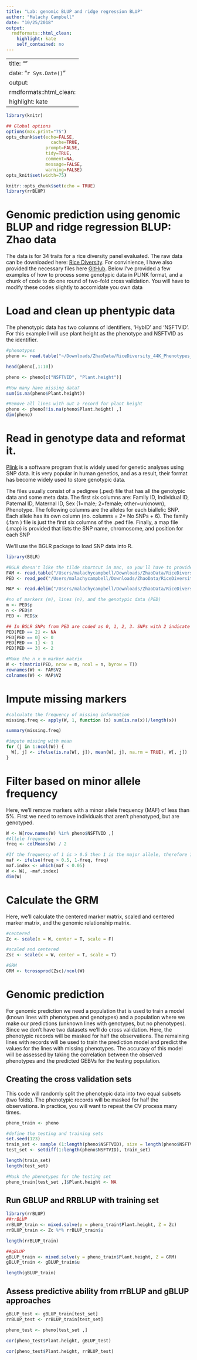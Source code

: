 ```yaml
---
title: "Lab: genomic BLUP and ridge regression BLUP"
author: "Malachy Campbell"
date: "10/25/2018"
output:
  rmdformats::html_clean:
    highlight: kate
    self_contained: no
---
```


---
title: ""
date: "`r Sys.Date()`"
output:
  rmdformats::html_clean:
    highlight: kate
---


```r
library(knitr)

## Global options
options(max.print="75")
opts_chunk$set(echo=FALSE,
	             cache=TRUE,
               prompt=FALSE,
               tidy=TRUE,
               comment=NA,
               message=FALSE,
               warning=FALSE)
opts_knit$set(width=75)
```

```r
knitr::opts_chunk$set(echo = TRUE)
library(rrBLUP)
```


# Genomic prediction using genomic BLUP and ridge regression BLUP: Zhao data
The data is for 34 traits for a rice diversity panel evaluated. The raw data can be downloaded here: [Rice Diversity](http://ricediversity.org/data/sets/44kgwas). For convinience, I have also provided the necessary files here [GitHub](XXXX). Below I've provided a few examples of how to process some genotypic data in PLINK format, and a chunk of code to do one round of two-fold cross validation. You will have to modify these codes slightly to accomidate you own data

# Load and clean up phentypic data
The phenotypic data has two columns of identifiers, 'HybID' and 'NSFTVID'. For this example I will use plant height as the phenotype and NSFTVID as the identifier.
```r
#phenotypes
pheno <- read.table("~/Downloads/ZhaoData/RiceDiversity_44K_Phenotypes_34traits_PLINK.txt", sep = "\t", header = T)

head(pheno[,1:10])

pheno <- pheno[c("NSFTVID", "Plant.height")]

#How many have missing data?
sum(is.na(pheno$Plant.height))

#Remove all lines with out a record for plant height
pheno <- pheno[!is.na(pheno$Plant.height) ,]
dim(pheno)
```


# Read in genotype data and reformat it.
[Plink](http://zzz.bwh.harvard.edu/plink/) is a software program that is widely used for genetic analyses using SNP data. It is very popular in human genetics, and as a result, their format has become widely used to store genotypic data. 

The files usually consist of a pedigree (.ped) file that has all the genotypic data and some meta data. The first six columns are: Family ID, Individual ID, Paternal ID, Maternal ID, Sex (1=male; 2=female; other=unknown), Phenotype. The following columns are the alleles for each biallelic SNP. Each allele has its own column (no. columns = 2* No SNPs + 6). The family (.fam ) file is just the first six columns of the .ped file. Finally, a map file (.map) is provided that lists the SNP name, chromosome, and position for each SNP

We'll use the BGLR package to load SNP data into R.
```r
library(BGLR)

#BGLR doesn't like the tilde shortcut in mac, so you'll have to provide the full path
FAM <- read.table("/Users/malachycampbell/Downloads/ZhaoData/RiceDiversity_44K_Genotypes_PLINK/sativas413.fam")[1:2]
PED <- read_ped("/Users/malachycampbell/Downloads/ZhaoData/RiceDiversity_44K_Genotypes_PLINK/sativas413.ped")

MAP <- read.delim("/Users/malachycampbell/Downloads/ZhaoData/RiceDiversity_44K_Genotypes_PLINK/sativas413.map", sep="\t", header=F)

#no of markers (m), lines (n), and the genotypic data (PED)
m <- PED$p
n <- PED$n
PED <- PED$x

## In BGLR SNPs from PED are coded as 0, 1, 2, 3. SNPs with 2 indicate missing data, 1 are heterozygous, 0 and 3 are homozygous for 1/1 and 2/2 for major allele and minor allele respectively
PED[PED == 2] <- NA 
PED[PED == 0] <- 0
PED[PED == 1] <- 1
PED[PED == 3] <- 2

#Make the n x m marker matrix
W <- t(matrix(PED, nrow = m, ncol = n, byrow = T))
rownames(W) <- FAM$V2
colnames(W) <- MAP$V2
```

# Impute missing markers
```r

#calculate the frequency of missing information
missing.freq <- apply(W, 1, function (x) sum(is.na(x))/length(x))

summary(missing.freq)

#impute missing with mean
for (j in 1:ncol(W)) {
  W[, j] <- ifelse(is.na(W[, j]), mean(W[, j], na.rm = TRUE), W[, j])
}
```

# Filter based on minor allele frequency
Here, we'll remove markers with a minor allele frequency (MAF) of less than 5%. First we need to remove individuals that aren't phenotyped, but are genotyped. 
```r
W <- W[row.names(W) %in% pheno$NSFTVID ,]
#Allele frequency
freq <- colMeans(W) / 2

#If the frequency of 1 is > 0.5 then 1 is the major allele, therefore 1 - the freq of the major allele is MAF
maf <- ifelse(freq > 0.5, 1-freq, freq)
maf.index <- which(maf < 0.05)
W <- W[, -maf.index]
dim(W)
```

# Calculate the GRM
Here, we'll calculate the centered marker matrix, scaled and centered marker matrix, and the genomic relationship matrix.
```r
#centered
Zc <- scale(x = W, center = T, scale = F)

#scaled and centered
Zsc <- scale(x = W, center = T, scale = T)

#GRM
GRM <- tcrossprod(Zsc)/ncol(W)
```

# Genomic prediction
For genomic prediction we need a population that is used to train a model (known lines with phenotypes and genotypes) and a population where we make our predictions (unknown lines with genotypes, but no phenotypes). Since we don't have two datasets we'll do cross validation. Here, the phenotypic records will be masked for half the observations. The remaining lines with records will be used to train the prediction model and predict the values for the lines with missing phenotypes. The accuracy of this model will be assessed by taking the correlation between the observed phenotypes and the predicted GEBVs for the testing population.

## Creating the cross validation sets
This code will randomly split the phenotypic data into two equal subsets (two folds). The phenotypic records will be masked for half the observations. In practice, you will want to repeat the CV process many times. 
```r
pheno_train <- pheno

#define the testing and training sets
set.seed(123)
train_set <- sample (1:length(pheno$NSFTVID), size = length(pheno$NSFTVID)/2)
test_set <- setdiff(1:length(pheno$NSFTVID), train_set)

length(train_set)
length(test_set)

#Mask the phenotypes for the testing set
pheno_train[test_set ,]$Plant.height <- NA
```

## Run GBLUP and RRBLUP with training set
```r
library(rrBLUP)
##rrBLUP
rrBLUP_train <- mixed.solve(y = pheno_train$Plant.height, Z = Zc)
rrBLUP_train <- Zc %*% rrBLUP_train$u

length(rrBLUP_train)

##gBLUP
gBLUP_train <- mixed.solve(y = pheno_train$Plant.height, Z = GRM)
gBLUP_train <- gBLUP_train$u

length(gBLUP_train)
```

## Assess predictive ability from rrBLUP and gBLUP approaches
```r
gBLUP_test <- gBLUP_train[test_set]
rrBLUP_test <- rrBLUP_train[test_set]

pheno_test <- pheno[test_set ,]

cor(pheno_test$Plant.height, gBLUP_test)

cor(pheno_test$Plant.height, rrBLUP_test)
```